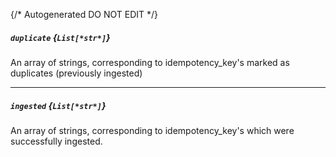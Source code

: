 {/* Autogenerated DO NOT EDIT  */}
##### `duplicate` *{`List[*str*]`}*
An array of strings, corresponding to idempotency_key's marked as duplicates (previously ingested)

---
##### `ingested` *{`List[*str*]`}*
An array of strings, corresponding to idempotency_key's which were successfully ingested.


